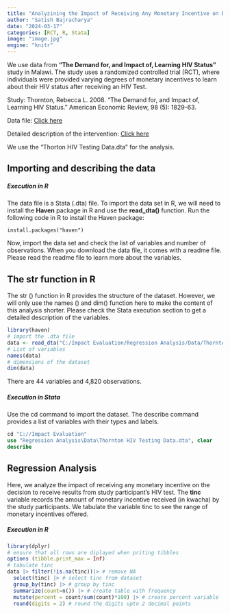 ```yaml
---
title: "Analyzining the Impact of Receiving Any Monetary Incentive on Decision to Learn the Result of HIV Test"
author: "Satish Bajracharya"
date: "2024-03-17"
categories: [RCT, R, Stata]
image: "image.jpg"
engine: "knitr"
---
```


We use data from **"The Demand for, and Impact of, Learning HIV Status"** study in Malawi. The study uses a randomized controlled trial (RCT), where individuals were provided varying degrees of monetary incentives to learn about their HIV status after receiving an HIV Test. 

::: callout-note
Study: Thornton, Rebecca L. 2008. “The Demand for, and Impact of, Learning HIV Status.” American Economic Review, 98 (5): 1829-63. 

Data file: [Click here](https://www.aeaweb.org/aer/data/dec08/20060732_data.zip)

Detailed description of the intervention: [Click here](https://www.povertyactionlab.org/evaluation/demand-and-impact-learning-hiv-status-malawi)
:::

We use the "Thorton HIV Testing Data.dta" for the analysis.

## Importing and describing the data

##### Execution in R

The data file is a Stata (.dta) file. To import the data set in R, we will need to install the **Haven** package in R and use the **read_dta()** function. Run the following code in R to install the Haven package:

```
install.packages("haven")
```

Now, import the data set and check the list of variables and number of observations. When you download the data file, it comes with a readme file. Please read the readme file to learn more about the variables. 

::: callout-tip
## The str function in R

The str () function in R provides the structure of the dataset. However, we will only use the names () and dim() function here to make the content of this analysis shorter. Please check the Stata execution section to get a detailed description of the variables. 
:::

```r
library(haven)
# import the .dta file
data <- read_dta("C:/Impact Evaluation/Regression Analysis/Data/Thornton HIV Testing Data.dta")
# List of variables
names(data)
# dimensions of the dataset
dim(data)
```

There are 44 variables and 4,820 observations.

##### Execution in Stata

Use the cd command to import the dataset. The describe command provides a list of variables with their types and labels. 

```stata
cd "C://Impact Evaluation"
use "Regression Analysis\Data\Thornton HIV Testing Data.dta", clear 
describe
```

## Regression Analysis

Here, we analyze the impact of receiving any monetary incentive on the decision to receive results from study participant's HIV test. The **tinc** variable records the amount of monetary incentive received (in kwacha) by the study participants. We tabulate the variable tinc to see the range of monetary incentives offered.

##### Execution in R

```r
library(dplyr)
# ensure that all rows are diplayed when priting tibbles
options (tibble.print_max = Inf) 
# tabulate tinc
data |> filter(!is.na(tinc))|> # remove NA
  select(tinc) |> # select tinc from dataset
  group_by(tinc) |> # group by tinc
  summarize(count=n()) |> # create table with frequency 
  mutate(percent = count/sum(count)*100) |> # create percent variable
  round(digits = 2) # round the digits upto 2 decimal points
```
